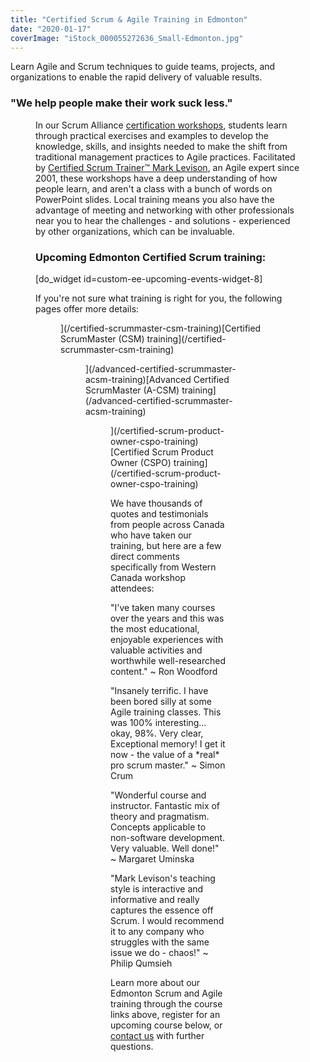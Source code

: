 ```yaml
---
title: "Certified Scrum & Agile Training in Edmonton"
date: "2020-01-17"
coverImage: "iStock_000055272636_Small-Edmonton.jpg"
---
```




Learn Agile and Scrum techniques to guide teams, projects, and organizations to enable the rapid delivery of valuable results.

### "We help people make their work suck less."

<Figure
  src={IStock000055272636SmallEdmonton1024x428}
  alt="Edmonton, Alberta"
  caption="Edmonton, Alberta"
/>


In our Scrum Alliance [certification workshops](/certified-scrum-agile-training), students learn through practical exercises and examples to develop the knowledge, skills, and insights needed to make the shift from traditional management practices to Agile practices. Facilitated by [Certified Scrum Trainer™ Mark Levison](/about-us), an Agile expert since 2001, these workshops have a deep understanding of how people learn, and aren't a class with a bunch of words on PowerPoint slides. Local training means you also have the advantage of meeting and networking with other professionals near you to hear the challenges - and solutions - experienced by other organizations, which can be invaluable.

### Upcoming Edmonton Certified Scrum training:

\[do\_widget id=custom-ee-upcoming-events-widget-8\]

If you're not sure what training is right for you, the following pages offer more details:

<Figure
  src={SaCsm600150x150}
  alt="Certified ScrumMaster Scrum Alliance seal"
  caption="Certified ScrumMaster Scrum Alliance seal"
/>
](/certified-scrummaster-csm-training)[Certified ScrumMaster (CSM) training](/certified-scrummaster-csm-training)

<Figure
  src={SaAdvCsm600150x150}
  alt="Advanced Certified ScrumMaster Scrum Alliance seal"
  caption="Advanced Certified ScrumMaster Scrum Alliance seal"
/>
](/advanced-certified-scrummaster-acsm-training)[Advanced Certified ScrumMaster (A-CSM) training](/advanced-certified-scrummaster-acsm-training)

<Figure
  src={SaCspo600150x150}
  alt="Certified Scrum Product Owner Scrum Alliance seal"
  caption="Certified Scrum Product Owner Scrum Alliance seal"
/>
](/certified-scrum-product-owner-cspo-training)[Certified Scrum Product Owner (CSPO) training](/certified-scrum-product-owner-cspo-training)

We have thousands of quotes and testimonials from people across Canada who have taken our training, but here are a few direct comments specifically from Western Canada workshop attendees:

"I've taken many courses over the years and this was the most educational, enjoyable experiences with valuable activities and worthwhile well-researched content." ~ Ron Woodford

"Insanely terrific. I have been bored silly at some Agile training classes. This was 100% interesting… okay, 98%. Very clear, Exceptional memory! I get it now - the value of a \*real\* pro scrum master." ~ Simon Crum

"Wonderful course and instructor. Fantastic mix of theory and pragmatism. Concepts applicable to non-software development. Very valuable. Well done!" ~ Margaret Uminska

"Mark Levison's teaching style is interactive and informative and really captures the essence off Scrum. I would recommend it to any company who struggles with the same issue we do - chaos!" ~ Philip Qumsieh

Learn more about our Edmonton Scrum and Agile training through the course links above, register for an upcoming course below, or [contact us](/contact-us) with further questions.
